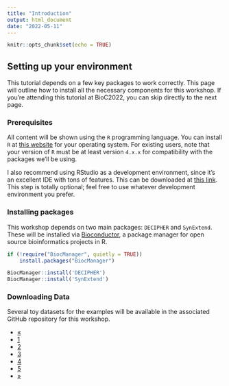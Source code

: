 ```yaml
---
title: "Introduction"
output: html_document
date: "2022-05-11"
---
```


```r
knitr::opts_chunk$set(echo = TRUE)
```

## Setting up your environment
This tutorial depends on a few key packages to work correctly. This page will outline
how to install all the necessary components for this workshop. If you're attending
this tutorial at BioC2022, you can skip directly to the next page.

### Prerequisites
All content will be shown using the `R` programming language. You can install
`R` at [this website](https://www.r-project.org/) for your operating system. For 
existing users, note that your version of `R` must be at least version `4.x.x` 
for compatibility with the packages we'll be using.

I also recommend using RStudio as a development environment, since it's an 
excellent IDE with tons of features. This can be downloaded at [this link](https://www.rstudio.com/products/rstudio/). This step is totally optional;
feel free to use whatever development environment you prefer.

### Installing packages
This workshop depends on two main packages: `DECIPHER` and `SynExtend`. 
These will be installed via [Bioconductor](http://bioconductor.org/), a package 
manager for open source bioinformatics projects in R.

```r
if (!require("BiocManager", quietly = TRUE))
    install.packages("BiocManager")

BiocManager::install('DECIPHER')
BiocManager::install('SynExtend')
```

### Downloading Data

Several toy datasets for the examples will be available in the associated GitHub 
repository for this workshop. 


<div class="center">
  <ul class="pagination pagination-lg">
    <li class="page-item disabled">
      <a class="page-link" href="#">&laquo;</a>
    </li>
    <li class="page-item active">
      <a class="page-link" href="#">1</a>
    </li>
    <li class="page-item">
      <a class="page-link" href="#">2</a>
    </li>
    <li class="page-item">
      <a class="page-link" href="#">3</a>
    </li>
    <li class="page-item">
      <a class="page-link" href="#">4</a>
    </li>
    <li class="page-item">
      <a class="page-link" href="#">5</a>
    </li>
    <li class="page-item">
      <a class="page-link" href="#">&raquo;</a>
    </li>
  </ul>
</div>